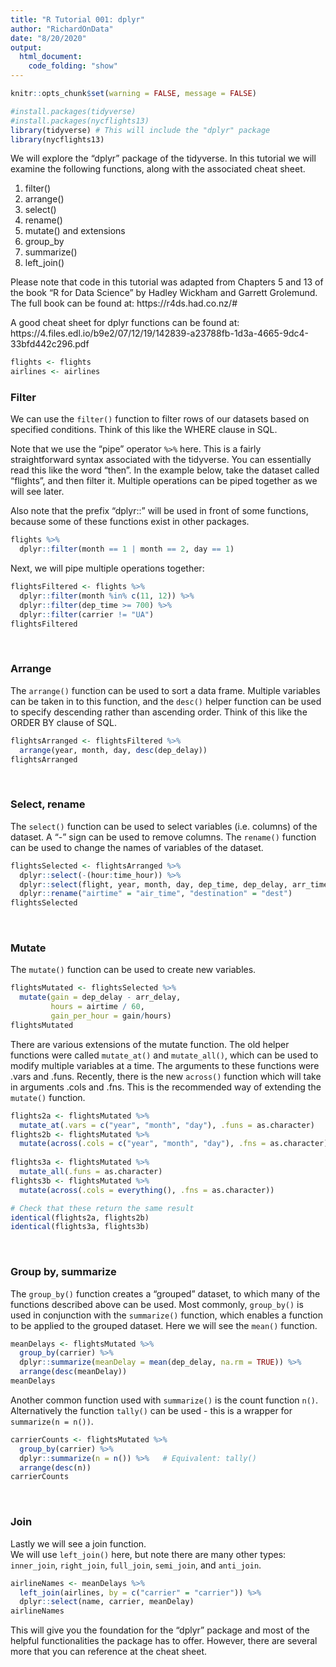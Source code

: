 ```yaml
---
title: "R Tutorial 001: dplyr"
author: "RichardOnData"
date: "8/20/2020"
output: 
  html_document:
    code_folding: "show"
---
```


```r
knitr::opts_chunk$set(warning = FALSE, message = FALSE)
```

```r
#install.packages(tidyverse)
#install.packages(nycflights13)
library(tidyverse) # This will include the "dplyr" package
library(nycflights13)
```

We will explore the "dplyr" package of the tidyverse.  In this tutorial we will examine the following functions, along with the associated cheat sheet.   

1) filter()
2) arrange()
3) select()
4) rename()
5) mutate() and extensions
6) group_by
7) summarize()
8) left_join()

Please note that code in this tutorial was adapted from Chapters 5 and 13 of the book "R for Data Science" by Hadley Wickham and Garrett Grolemund.  The full book can be found at: https://r4ds.had.co.nz/#

A good cheat sheet for dplyr functions can be found at: https://4.files.edl.io/b9e2/07/12/19/142839-a23788fb-1d3a-4665-9dc4-33bfd442c296.pdf 

```r
flights <- flights
airlines <- airlines
```

### Filter ###

We can use the `filter()` function to filter rows of our datasets based on specified conditions.  Think of this like the WHERE clause in SQL.

Note that we use the "pipe" operator `%>%` here.   This is a fairly straightforward syntax associated with the tidyverse.  You can essentially read this like the word "then".   In the example below, take the dataset called "flights", and then filter it.  Multiple operations can be piped together as we will see later.

Also note that the prefix "dplyr::" will be used in front of some functions, because some of these functions exist in other packages.

```r
flights %>%
  dplyr::filter(month == 1 | month == 2, day == 1)
```

Next, we will pipe multiple operations together:

```r
flightsFiltered <- flights %>%
  dplyr::filter(month %in% c(11, 12)) %>%
  dplyr::filter(dep_time >= 700) %>%
  dplyr::filter(carrier != "UA")
flightsFiltered
```

<br>

### Arrange ###

The `arrange()` function can be used to sort a data frame.   Multiple variables can be taken in to this function, and the `desc()` helper function can be used to specify descending rather than ascending order.   Think of this like the ORDER BY clause of SQL.

```r
flightsArranged <- flightsFiltered %>%
  arrange(year, month, day, desc(dep_delay))
flightsArranged
```

<br>

### Select, rename ###

The `select()` function can be used to select variables (i.e. columns) of the dataset.   A "-" sign can be used to remove columns.
The `rename()` function can be used to change the names of variables of the dataset.

```r
flightsSelected <- flightsArranged %>%
  dplyr::select(-(hour:time_hour)) %>%
  dplyr::select(flight, year, month, day, dep_time, dep_delay, arr_time, arr_delay, carrier, origin, dest, air_time, distance) %>%
  dplyr::rename("airtime" = "air_time", "destination" = "dest")
flightsSelected
```

<br>

### Mutate ###

The `mutate()` function can be used to create new variables. 

```r
flightsMutated <- flightsSelected %>%
  mutate(gain = dep_delay - arr_delay,
         hours = airtime / 60,
         gain_per_hour = gain/hours)
flightsMutated
```

There are various extensions of the mutate function.  The old helper functions were called `mutate_at()` and `mutate_all()`, which can be used to modify multiple variables at a time.  The arguments to these functions were .vars and .funs.
Recently, there is the new `across()` function which will take in arguments .cols and .fns.  This is the recommended way of extending the `mutate()` function.

```r
flights2a <- flightsMutated %>%
  mutate_at(.vars = c("year", "month", "day"), .funs = as.character)
flights2b <- flightsMutated %>%
  mutate(across(.cols = c("year", "month", "day"), .fns = as.character))
  
flights3a <- flightsMutated %>%
  mutate_all(.funs = as.character)
flights3b <- flightsMutated %>%
  mutate(across(.cols = everything(), .fns = as.character))

# Check that these return the same result
identical(flights2a, flights2b)
identical(flights3a, flights3b)
```
<br>

### Group by, summarize ###

The `group_by()` function creates a "grouped" dataset, to which many of the functions described above can be used.
Most commonly, `group_by()` is used in conjunction with the `summarize()` function, which enables a function to be applied to the grouped dataset.   Here we will see the `mean()` function.

```r
meanDelays <- flightsMutated %>%
  group_by(carrier) %>%
  dplyr::summarize(meanDelay = mean(dep_delay, na.rm = TRUE)) %>%
  arrange(desc(meanDelay))
meanDelays
```

Another common function used with `summarize()` is the count function `n()`.   
Alternatively the function `tally()` can be used - this is a wrapper for `summarize(n = n())`. 

```r
carrierCounts <- flightsMutated %>%
  group_by(carrier) %>%
  dplyr::summarize(n = n()) %>%   # Equivalent: tally()
  arrange(desc(n))
carrierCounts
```
<br>

### Join ###

Lastly we will see a join function.  
We will use `left_join()` here, but note there are many other types: `inner_join`, `right_join`, `full_join`, `semi_join`, and `anti_join`.

```r
airlineNames <- meanDelays %>%
  left_join(airlines, by = c("carrier" = "carrier")) %>%
  dplyr::select(name, carrier, meanDelay)
airlineNames
```

This will give you the foundation for the "dplyr" package and most of the helpful functionalities the package has to offer.   However, there are several more that you can reference at the cheat sheet.

